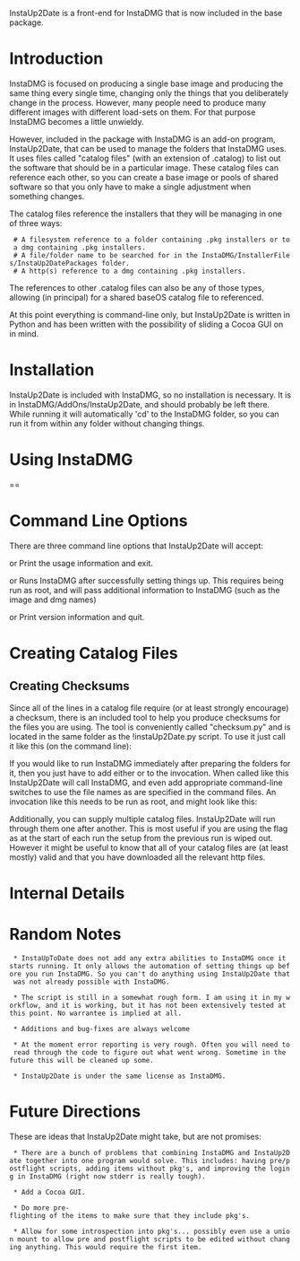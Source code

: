 InstaUp2Date is a front-end for InstaDMG that is now included in the base package.

= Introduction =

InstaDMG is focused on producing a single base image and producing the same thing every single time, changing only the things that you deliberately change in the process. However, many people need to produce many different images with different load-sets on them. For that purpose InstaDMG becomes a little unwieldy.

However, included in the package with InstaDMG is an add-on program, InstaUp2Date, that can be used to manage the folders that InstaDMG uses. It uses files called "catalog files" (with an extension of .catalog) to list out the software that should be in a particular image. These catalog files can reference each other, so you can create a base image or pools of shared software so that you only have to make a single adjustment when something changes.

The catalog files reference the installers that they will be managing in one of three ways:
  # A filesystem reference to a folder containing .pkg installers or to a dmg containing .pkg installers.
  # A file/folder name to be searched for in the InstaDMG/InstallerFiles/InstaUp2DatePackages folder.
  # A http(s) reference to a dmg containing .pkg installers.

The references to other .catalog files can also be any of those types, allowing (in principal) for a shared baseOS catalog file to referenced.

At this point everything is command-line only, but InstaUp2Date is written in Python and has been written with the possibility of sliding a Cocoa GUI on in mind.

= Installation =

InstaUp2Date is included with InstaDMG, so no installation is necessary. It is in InstaDMG/AddOns/InstaUp2Date, and should probably be left there. While running it will automatically 'cd' to the InstaDMG folder, so you can run it from within any folder without changing things.

= Using InstaDMG =

== 

= Command Line Options =

There are three command line options that InstaUp2Date will accept:

{{{-h}}} or {{{--help}}}		Print the usage information and exit.

{{{-p}}} or {{{--process}}}	Runs InstaDMG after successfully setting things up. This requires being run as root, and will pass additional information to InstaDMG (such as the image and dmg names)

{{{-v}}} or {{{--version}}}	Print version information and quit.

= Creating Catalog Files =

== Creating Checksums ==

Since all of the lines in a catalog file require (or at least strongly encourage) a checksum, there is an included tool to help you produce checksums for the files you are using. The tool is conveniently called "checksum.py" and is located in the same folder as the !instaUp2Date.py script. To use it just call it like this (on the command line):

{{{/path/to/checksum.py <<catalog file>>}}}

If you would like to run InstaDMG immediately after preparing the folders for it, then you just have to add either {{{-p}}} or {{{--process}}} to the invocation. When called like this InstaUp2Date will call InstaDMG, and even add appropriate command-line switches to use the file names as are specified in the command files. An invocation like this needs to be run as root, and might look like this:

{{{sudo /path/to/checksum.py --process <<catalog file>>}}}

Additionally, you can supply multiple catalog files. InstaUp2Date will run through them one after another. This is most useful if you are using the {{{--process}}} flag as at the start of each run the setup from the previous run is wiped out. However it might be useful to know that all of your catalog files are (at least mostly) valid and that you have downloaded all the relevant http files.

= Internal Details =

= Random Notes =

  * InstaUpToDate does not add any extra abilities to InstaDMG once it starts running. It only allows the automation of setting things up before you run InstaDMG. So you can't do anything using InstaUp2Date that was not already possible with InstaDMG.

  * The script is still in a somewhat rough form. I am using it in my workflow, and it is working, but it has not been extensively tested at this point. No warrantee is implied at all.

  * Additions and bug-fixes are always welcome

  * At the moment error reporting is very rough. Often you will need to read through the code to figure out what went wrong. Sometime in the future this will be cleaned up some.

  * InstaUp2Date is under the same license as InstaDMG.


= Future Directions =

These are ideas that InstaUp2Date might take, but are not promises:

  * There are a bunch of problems that combining InstaDMG and InstaUp2Date together into one program would solve. This includes: having pre/postflight scripts, adding items without pkg's, and improving the loging in InstaDMG (right now stderr is really tough).

  * Add a Cocoa GUI.

  * Do more pre-flighting of the items to make sure that they include pkg's.

  * Allow for some introspection into pkg's... possibly even use a union mount to allow pre and postflight scripts to be edited without changing anything. This would require the first item.